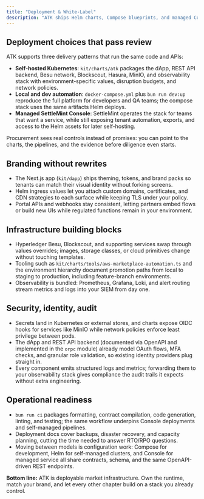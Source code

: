 ```yaml
---
title: "Deployment & White-Label"
description: "ATK ships Helm charts, Compose blueprints, and managed Console automation so institutions own runtime, branding, and evidence from day one."
---
```


## Deployment choices that pass review

ATK supports three delivery patterns that run the same code and APIs:

- **Self-hosted Kubernetes**: `kit/charts/atk` packages the dApp, REST API backend, Besu network, Blockscout, Hasura, MinIO, and observability stack with environment-specific values, disruption budgets, and network policies.
- **Local and dev automation**: `docker-compose.yml` plus `bun run dev:up` reproduce the full platform for developers and QA teams; the compose stack uses the same artifacts Helm deploys.
- **Managed SettleMint Console**: SettleMint operates the stack for teams that want a service, while still exposing tenant automation, exports, and access to the Helm assets for later self-hosting.

Procurement sees real controls instead of promises: you can point to the charts, the pipelines, and the evidence before diligence even starts.

## Branding without rewrites

- The Next.js app (`kit/dapp`) ships theming, tokens, and brand packs so tenants can match their visual identity without forking screens.
- Helm ingress values let you attach custom domains, certificates, and CDN strategies to each surface while keeping TLS under your policy.
- Portal APIs and webhooks stay consistent, letting partners embed flows or build new UIs while regulated functions remain in your environment.

## Infrastructure building blocks

- Hyperledger Besu, Blockscout, and supporting services swap through values overrides; images, storage classes, or cloud primitives change without touching templates.
- Tooling such as `kit/charts/tools/aws-marketplace-automation.ts` and the environment hierarchy document promotion paths from local to staging to production, including feature-branch environments.
- Observability is bundled: Prometheus, Grafana, Loki, and alert routing stream metrics and logs into your SIEM from day one.

## Security, identity, audit

- Secrets land in Kubernetes or external stores, and charts expose OIDC hooks for services like MinIO while network policies enforce least privilege between pods.
- The dApp and REST API backend (documented via OpenAPI and implemented in the `orpc` module) already model OAuth flows, MFA checks, and granular role validation, so existing identity providers plug straight in.
- Every component emits structured logs and metrics; forwarding them to your observability stack gives compliance the audit trails it expects without extra engineering.

## Operational readiness

- `bun run ci` packages formatting, contract compilation, code generation, linting, and testing; the same workflow underpins Console deployments and self-managed pipelines.
- Deployment docs cover backups, disaster recovery, and capacity planning, cutting the time needed to answer RTO/RPO questions.
- Moving between models is configuration work: Compose for development, Helm for self-managed clusters, and Console for managed service all share contracts, schema, and the same OpenAPI-driven REST endpoints.

**Bottom line:** ATK is deployable market infrastructure. Own the runtime, match your brand, and let every other chapter build on a stack you already control.
